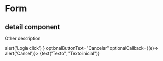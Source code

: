 

<Meta title="Atoms/Form" component={Form} />

# Form

## detail component

Other description

<Preview>
  <Story name="standard" parameters={{ decorators: [withKnobs, withA11y] }}>
    <Form
      submitText="Login"
      submitCallback={ (e) => alert('Login click') }
      optionalButtonText="Cancelar"
      optionalCallback={(e)=> alert('Cancel')}> {text("Texto", "Texto inicial")}
    </Form>
  </Story>
</Preview>

<Props of={Form} />
  